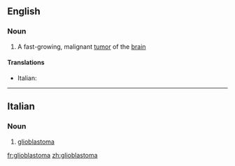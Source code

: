 ==English==

===Noun===
{{wikipedia}}
{{en-noun}}

# A fast-growing, malignant [[tumor]] of the [[brain]]

====Translations====
{{trans-top|fast-growing tumor of the brain}}
* Italian: {{t-|it|glioblastoma|m}}
{{trans-mid}}
{{trans-bottom}}

----

==Italian==

===Noun===
{{wikipedia|lang=it}}
{{it-noun|glioblastom|m|a|i}}

# {{oncology|lang=it}} [[#English|glioblastoma]]

[[fr:glioblastoma]]
[[zh:glioblastoma]]